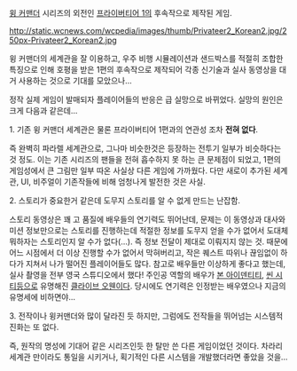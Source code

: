 [[윙 커맨더]] 시리즈의 외전인 [[프라이버티어 1]]의 후속작으로 제작된 게임.

http://static.wcnews.com/wcpedia/images/thumb/Privateer2_Korean2.jpg/250px-Privateer2_Korean2.jpg

윙 커맨더의 세계관을 잘 이용하고, 우주 비행 시뮬레이션과 샌드박스를 적절히 조합한 특징으로 인해 호평을 받은 1편의 후속작으로 제작되어 각종 신기술과 실사 동영상을 대거 사용하는 것으로 기대를 모았으나...

정작 실제 게임이 발매되자 플레이어들의 반응은 급 실망으로 바뀌었다. 실망의 원인은 크게 다음과 같은데...

1. 기존 윙 커맨더 세계관은 물론 프라이버티어 1편과의 연관성 조차 '''전혀 없다'''.

즉 완벽히 파라렐 세계관으로, 그나마 비슷한것은 등장하는 전투기 일부가 비슷하다는 것 정도. 이는 기존 시리즈의 팬들을 전혀 흡수하지 못 하는 큰 문제점이 되었고, 1편의 게임성에서 큰 그림만 일부 따온 사실상 다른 게임에 가까웠다. 다만 새로이 추가된 세계관, UI, 비주얼이 기존작들에 비해 엄청나게 발전한 것은 사실.

2. 스토리가 중요한거 같은데 도무지 스토리를 알 수 없게 만드는 난잡함.

스토리 동영상은 꽤 고 품질에 배우들의 연기력도 뛰어난데, 문제는 이 동영상과 대사와 미션 정보만으로는 스토리를 진행하는데 적절한 정보를 도무지 얻을 수가 없어서 도대체 뭐하자는 스토리인지 알 수가 없다(...). 즉 정보 전달이 제대로 이뤄지지 않는 것. 때문에 어느 시점에서 더 이상 진행할 수가 없어서 막혀버리고, 작은 퀘스트 따위나 끊임없이 하다가 지쳐서 나가 떨어진 플레이어들도 많다. 참고로 배우들만 이상하게 좋다고 했는데, 실사 촬영을 전부 영국 스튜디오에서 했다! 주인공 역할의 배우가 [[본 아이덴티티]], [[씬 시티]]등으로 유명해진 [[클라이브 오웬]]이다. 당시에도 연기력은 인정받는 배우였으나 지금의 유명세에 비하면야...

3. 전작이나 윙커맨더와 많이 달라진 듯 하지만, 그럼에도 전작들을 뛰어넘는 시스템적 진화는 또 없다.

즉, 원작의 명성에 기대어 같은 시리즈인듯 한 탈만 쓴 다른 게임이었던 것이다. 차라리 세계관 만이라도 통일을 시키거나, 획기적인 다른 시스템을 개발했더라면 좋았을 것을...
